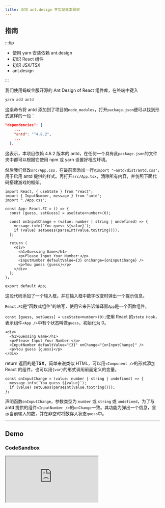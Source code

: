 ```yaml
---
title: 添加 ant.design 并实现基本框架
---
```


## 指南

:::tip

- 使用 yarn 安装依赖 ant.design
- 初识 React 组件
- 初识 JSX/TSX
- ant.design

:::

我们使用蚂蚁金服开源的 Ant Design of React 组件库，在终端中键入

```bash
yarn add antd
```

这条命令将 antd 添加到了项目的`node_modules`，打开`package.json`便可以找到形式这样的一段：

```json
"dependencies": {
    ...
    "antd": "^4.8.2",
    ...
  },
```

这表示，本项目依赖 4.8.2 版本的 antd，在任何一个具有此`package.json`的文件夹中都可以根据它使用 npm 或 yarn 设置好相应环境。

然后我们修改`src/App.css`，在最前面添加一行`@import "~antd/dist/antd.css";`用于启用 antd 提供的样式。再打开`src/App.tsx`，清除所有内容，并仿照下面代码搭建游戏的框架。

```tsx
import React, { useState } from "react";
import { InputNumber, message } from "antd";
import "./App.css";

const App: React.FC = () => {
  const [guess, setGuess] = useState<number>(0);

  const onInputChange = (value: number | string | undefined) => {
    message.info(`You guess ${value}`);
    if (value) setGuess(parseInt(value.toString()));
  };

  return (
    <div>
      <h1>Guessing Game</h1>
      <p>Please Input Your Number:</p>
      <InputNumber defaultValue={3} onChange={onInputChange} />
      <p>You guess {guess}</p>
    </div>
  );
};

export default App;
```

这段代码添加了一个输入框，并在输入框中数字改变时弹出一个提示信息。

`React.FC`是“函数式组件”的缩写，使用它来告诉编译器`App`是一个函数组件。

`const [guess, setGuess] = useState<number>(0);`使用 React 的`state Hook`，表示组件`<App />`中有个状态叫做`guess`，初始化为 0。

```tsx
<div>
  <h1>Guessing Game</h1>
  <p>Please Input Your Number:</p>
  <InputNumber defaultValue="{3}" onChange="{onInputChange}" />
  <p>You guess {guess}</p>
</div>
```

return 返回的是**TSX**，简单来说类似 HTML，可以用`<Component />`的形式添加 React 的组件，也可以用`{var}`的形式调用前面定义的变量。

```tsx
const onInputChange = (value: number | string | undefined) => {
  message.info(`You guess ${value}`);
  if (value) setGuess(parseInt(value.toString()));
};
```

声明函数`onInputChange`，参数类型为 `number` 或 `string` 或 `undefined`，为了与 antd 提供的组件`<InputNumber />`的`onChange`一致。其功能为弹出一个信息，显示当前输入的数，并在非空时将数存入状态`guess`中。

---

## Demo

### CodeSandbox

<iframe
  src="https://codesandbox.io/embed/eesast-reactantd-tutorial-11-ldysx?autoresize=1&fontsize=14&hidenavigation=1&theme=dark"
  style={{
    width: "100%",
    height: "500px",
    border: "0",
    "border-radius": "4px",
    overflow: "hidden",
  }}
  title="EESΛST React+antd Tutorial 1.1"
  allow="accelerometer; ambient-light-sensor; camera; encrypted-media; geolocation; gyroscope; hid; microphone; midi; payment; usb; vr; xr-spatial-tracking"
  sandbox="allow-forms allow-modals allow-popups allow-presentation allow-same-origin allow-scripts"
></iframe>
